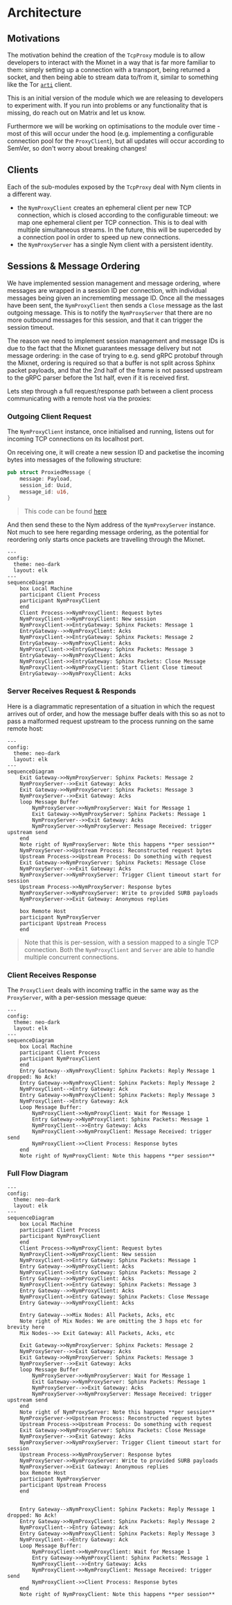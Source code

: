 
# Architecture

## Motivations
The motivation behind the creation of the `TcpProxy` module is to allow developers to interact with the Mixnet in a way that is far more familiar to them: simply setting up a connection with a transport, being returned a socket, and then being able to stream data to/from it, similar to something like the Tor [`arti`](https://gitlab.torproject.org/tpo/core/arti/-/tree/main/crates/arti-client) client.

<Callout type="info" emoji="ℹ️">
  This is an initial version of the module which we are releasing to developers to experiment with. If you run into problems or any functionality that is missing, do reach out on Matrix and let us know.

  Furthermore we will be working on optimisations to the module over time - most of this will occur under the hood (e.g. implementing a configurable connection pool for the `ProxyClient`), but all updates will occur according to SemVer, so don't worry about breaking changes!
</Callout>

## Clients
Each of the sub-modules exposed by the `TcpProxy` deal with Nym clients in a different way.
- the `NymProxyClient` creates an ephemeral client per new TCP connection, which is closed according to the configurable timeout: we map one ephemeral client per TCP connection. This is to deal with multiple simultaneous streams. In the future, this will be superceded by a connection pool in order to speed up new connections.
- the `NymProxyServer` has a single Nym client with a persistent identity.

## Sessions & Message Ordering
We have implemented session management and message ordering, where messages are wrapped in a session ID per connection, with individual messages being given an incrememting message ID. Once all the messages have been sent, the `NymProxyClient` then sends a `Close` message as the last outgoing message. This is to notify the `NymProxyServer` that there are no more outbound messages for this session, and that it can trigger the session timeout.

The reason we need to implement session management and message IDs is due to the fact that the Mixnet guarantees message delivery but not message ordering: in the case of trying to e.g. send gRPC protobuf through the Mixnet, ordering is required so that a buffer is not split across Sphinx packet payloads, and that the 2nd half of the frame is not passed upstream to the gRPC parser before the 1st half, even if it is received first.

Lets step through a full request/response path between a client process communicating with a remote host via the proxies:

### Outgoing Client Request
The `NymProxyClient` instance, once initialised and running, listens out for incoming TCP connections on its localhost port.

On receiving one, it will create a new session ID and packetise the incoming bytes into messages of the following structure:

```rust
pub struct ProxiedMessage {
    message: Payload,
    session_id: Uuid,
    message_id: u16,
}
```

> This code can be found [here](https://github.com/nymtech/nym/blob/develop/sdk/rust/nym-sdk/src/tcp_proxy/utils.rs#L147C1-L152C2)

And then send these to the Nym address of the `NymProxyServer` instance. Not much to see here regarding message ordering, as the potential for reordering only starts once packets are travelling through the Mixnet.

```mermaid
---
config:
  theme: neo-dark
  layout: elk
---
sequenceDiagram
    box Local Machine
    participant Client Process
    participant NymProxyClient
    end
    Client Process->>NymProxyClient: Request bytes
    NymProxyClient->>NymProxyClient: New session
    NymProxyClient->>EntryGateway: Sphinx Packets: Message 1
    EntryGateway-->>NymProxyClient: Acks
    NymProxyClient->>EntryGateway: Sphinx Packets: Message 2
    EntryGateway-->>NymProxyClient: Acks
    NymProxyClient->>EntryGateway: Sphinx Packets: Message 3
    EntryGateway-->>NymProxyClient: Acks
    NymProxyClient->>EntryGateway: Sphinx Packets: Close Message
    NymProxyClient->>NymProxyClient: Start Client Close timeout
    EntryGateway-->>NymProxyClient: Acks
```

### Server Receives Request & Responds

Here is a diagrammatic representation of a situation in which the request arrives out of order, and how the message buffer deals with this so as not to pass a malformed request upstream to the process running on the same remote host:

```mermaid
---
config:
  theme: neo-dark
  layout: elk
---
sequenceDiagram
    Exit Gateway->>NymProxyServer: Sphinx Packets: Message 2
    NymProxyServer-->>Exit Gateway: Acks
    Exit Gateway->>NymProxyServer: Sphinx Packets: Message 3
    NymProxyServer-->>Exit Gateway: Acks
    loop Message Buffer
        NymProxyServer->>NymProxyServer: Wait for Message 1
        Exit Gateway->>NymProxyServer: Sphinx Packets: Message 1
        NymProxyServer-->>Exit Gateway: Acks
        NymProxyServer->>NymProxyServer: Message Received: trigger upstream send
    end
    Note right of NymProxyServer: Note this happens **per session**
    NymProxyServer->>Upstream Process: Reconstructed request bytes
    Upstream Process->>Upstream Process: Do something with request
    Exit Gateway->>NymProxyServer: Sphinx Packets: Message Close
    NymProxyServer-->>Exit Gateway: Acks
    NymProxyServer->>NymProxyServer: Trigger Client timeout start for session
    Upstream Process->>NymProxyServer: Response bytes
    NymProxyServer->>NymProxyServer: Write to provided SURB payloads
    NymProxyServer->>Exit Gateway: Anonymous replies

    box Remote Host
    participant NymProxyServer
    participant Upstream Process
    end
```

> Note that this is per-session, with a session mapped to a single TCP connection. Both the `NymProxyClient` and `Server` are able to handle multiple concurrent connections.

### Client Receives Response

The `ProxyClient` deals with incoming traffic in the same way as the `ProxyServer`, with a per-session message queue:

```mermaid
---
config:
  theme: neo-dark
  layout: elk
---
sequenceDiagram
    box Local Machine
    participant Client Process
    participant NymProxyClient
    end
    Entry Gateway--xNymProxyClient: Sphinx Packets: Reply Message 1 dropped: No Ack!
    Entry Gateway->>NymProxyClient: Sphinx Packets: Reply Message 2
    NymProxyClient-->Entry Gateway: Ack
    Entry Gateway->>NymProxyClient: Sphinx Packets: Reply Message 3
    NymProxyClient-->Entry Gateway: Ack
    Loop Message Buffer:
        NymProxyClient->>NymProxyClient: Wait for Message 1
        Entry Gateway->>NymProxyClient: Sphinx Packets: Message 1
        NymProxyClient-->>Entry Gateway: Acks
        NymProxyClient->>NymProxyClient: Message Received: trigger send
        NymProxyClient->>Client Process: Response bytes
    end
    Note right of NymProxyClient: Note this happens **per session**

```

### Full Flow Diagram
```mermaid
---
config:
  theme: neo-dark
  layout: elk
---
sequenceDiagram
    box Local Machine
    participant Client Process
    participant NymProxyClient
    end
    Client Process->>NymProxyClient: Request bytes
    NymProxyClient->>NymProxyClient: New session
    NymProxyClient->>Entry Gateway: Sphinx Packets: Message 1
    Entry Gateway-->>NymProxyClient: Acks
    NymProxyClient->>Entry Gateway: Sphinx Packets: Message 2
    Entry Gateway-->>NymProxyClient: Acks
    NymProxyClient->>Entry Gateway: Sphinx Packets: Message 3
    Entry Gateway-->>NymProxyClient: Acks
    NymProxyClient->>Entry Gateway: Sphinx Packets: Close Message
    Entry Gateway-->>NymProxyClient: Acks

    Entry Gateway-->>Mix Nodes: All Packets, Acks, etc
    Note right of Mix Nodes: We are omitting the 3 hops etc for brevity here
    Mix Nodes-->> Exit Gateway: All Packets, Acks, etc

    Exit Gateway->>NymProxyServer: Sphinx Packets: Message 2
    NymProxyServer-->>Exit Gateway: Acks
    Exit Gateway->>NymProxyServer: Sphinx Packets: Message 3
    NymProxyServer-->>Exit Gateway: Acks
    loop Message Buffer
        NymProxyServer->>NymProxyServer: Wait for Message 1
        Exit Gateway->>NymProxyServer: Sphinx Packets: Message 1
        NymProxyServer-->>Exit Gateway: Acks
        NymProxyServer->>NymProxyServer: Message Received: trigger upstream send
    end
    Note right of NymProxyServer: Note this happens **per session**
    NymProxyServer->>Upstream Process: Reconstructed request bytes
    Upstream Process->>Upstream Process: Do something with request
    Exit Gateway->>NymProxyServer: Sphinx Packets: Close Message
    NymProxyServer-->>Exit Gateway: Acks
    NymProxyServer->>NymProxyServer: Trigger Client timeout start for session
    Upstream Process->>NymProxyServer: Response bytes
    NymProxyServer->>NymProxyServer: Write to provided SURB payloads
    NymProxyServer->>Exit Gateway: Anonymous replies
    box Remote Host
    participant NymProxyServer
    participant Upstream Process
    end


    Entry Gateway--xNymProxyClient: Sphinx Packets: Reply Message 1 dropped: No Ack!
    Entry Gateway->>NymProxyClient: Sphinx Packets: Reply Message 2
    NymProxyClient-->Entry Gateway: Ack
    Entry Gateway->>NymProxyClient: Sphinx Packets: Reply Message 3
    NymProxyClient-->Entry Gateway: Ack
    Loop Message Buffer:
        NymProxyClient->>NymProxyClient: Wait for Message 1
        Entry Gateway->>NymProxyClient: Sphinx Packets: Message 1
        NymProxyClient-->>Entry Gateway: Acks
        NymProxyClient->>NymProxyClient: Message Received: trigger send
        NymProxyClient->>Client Process: Response bytes
    end
    Note right of NymProxyClient: Note this happens **per session**
```
